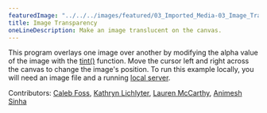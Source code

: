 ---
featuredImage: "../../../images/featured/03_Imported_Media-03_Image_Transparency-thumbnail.png"
title: Image Transparency
oneLineDescription: Make an image translucent on the canvas.
---

This program overlays one image over another by modifying the
alpha value of the image with the
<a href="https://p5js.org/reference/#/p5/tint" target="_blank">tint()</a>
function. Move the cursor left and right across the canvas to change the
image's position. To run this example
locally, you will need an image file and a running
<a href="https://github.com/processing/p5.js/wiki/Local-server">local server</a>.

Contributors: <a href="https://github.com/calebfoss" target="_blank">Caleb Foss</a>, <a href="https://github.com/katlich112358" target="_blank">Kathryn Lichlyter</a>, <a href="https://github.com/lmccart" target="_blank">Lauren McCarthy</a>, <a href="https://github.com/AnimeshSinha1309" target="_blank">Animesh Sinha</a>